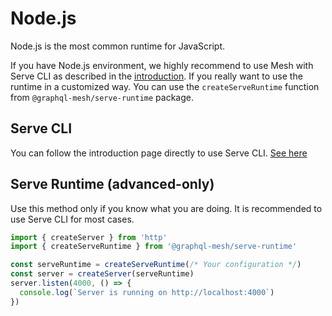 # Node.js

Node.js is the most common runtime for JavaScript.

If you have Node.js environment, we highly recommend to use Mesh with Serve CLI as described in the
[introduction](/v1/serve). If you really want to use the runtime in a customized way. You can use
the `createServeRuntime` function from `@graphql-mesh/serve-runtime` package.

## Serve CLI

You can follow the introduction page directly to use Serve CLI. [See here](/v1/serve)

## Serve Runtime (advanced-only)

Use this method only if you know what you are doing. It is recommended to use Serve CLI for most
cases.

```ts
import { createServer } from 'http'
import { createServeRuntime } from '@graphql-mesh/serve-runtime'

const serveRuntime = createServeRuntime(/* Your configuration */)
const server = createServer(serveRuntime)
server.listen(4000, () => {
  console.log(`Server is running on http://localhost:4000`)
})
```
